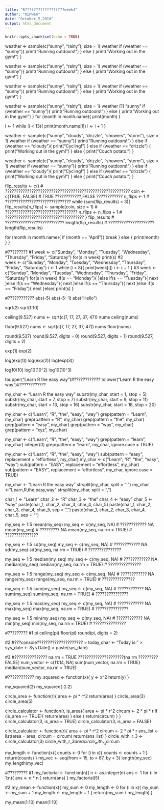 ---
title: "R??????????????????week4"
author: "minwen"
date: "October,5,2018"
output: html_document
---

```{r setup, include=FALSE}
knitr::opts_chunk$set(echo = TRUE)
```
weather <- sample(c("sunny", "rainy"), size = 1)
weather
if (weather == "sunny"){
 print("Running outdoors!")
} else {
 print("Working out in the gym!")
}

weather <- sample(c("sunny", "rainy"), size = 1)
weather
if (weather == "sunny"){
 print("Running outdoors!")
 } else {
 print("Working out in the gym!")
 }
 
weather <- sample(c("sunny", "rainy"), size = 1)
weather
if (weather == "sunny"){
 print("Running outdoors!")
 } else {
 print("Working out in the gym!")
 }


weather <- sample(c("sunny", "rainy"), size = 1)
weather
[1] "sunny"
if (weather == "sunny"){
print("Running outdoors!")
} else {
print("Working out in the gym!")
}
for (month in month.name){
 print(month)
 }
 
i <- 1
while (i < 13){
 print(month.name[i])
 i <- i + 1
 }

weather <- sample(c("sunny", "cloudy", "drizzle", "showers", "storm"), size = 1)
weather
if (weather == "sunny"){
 print("Running outdoors!")
 } else if (weather == "cloudy"){
 print("Cycling!")
 } else if (weather == "drizzle") {
 print("Working out in the gym!")
 } else {
 print("Couch potato.")
 }

 weather <- sample(c("sunny", "cloudy", "drizzle", "showers", "storm"), size = 1)
 weather
if (weather == "sunny"){
 print("Running outdoors!")
 } else if (weather == "cloudy"){
 print("Cycling!")
 } else if (weather == "drizzle") {
 print("Working out in the gym!")
 } else {
 print("Couch potato.")
 }

flip_results <- c() # ?????????????????????????????????????????????????????????
coin <- c(TRUE, FALSE) # TRUE ????????????,FALSE ????????????
n_flips <- 1 # ??????????????????????????????
while (sum(flip_results) < 3){
 flip_results[n_flips] <- sample(coin, size = 1) # ?????????????????????????????????
 n_flips <- n_flips + 1 # ????????????????????????????????????
}
flip_results # ???????????????????????????
length(flip_results) # ?????????????????????
length(flip_results)

for (month in month.name){
 if (month == "April"){
 break
 } else {
 print(month)
 }
 }

#?????????
#1
week <- c("Sunday", "Monday", "Tuesday", "Wednesday", "Thursday", "Friday", "Saturday")
for(s in week)
    print(s)
#2    
week <- c("Sunday", "Monday", "Tuesday", "Wednesday", "Thursday", "Friday", "Saturday")
i <- 1
while (i < 8){
 print(week[i])
 i <- i + 1
 }
#3
week <- c("Sunday", "Monday", "Tuesday", "Wednesday", "Thursday", "Friday", "Saturday")
for(s in week)
    if(s == "Monday"){
    }else if(s == "Tuesday"){
        next
    }else if(s == "Wednesday"){
        next
    }else if(s == "Thursday"){
        next
    }else if(s == "Friday"){
        next
    }else{
        print(s)
    }
    
#????????????
abs(-5)
abs(-5:-1)
abs("Hello")

sqrt(2)
sqrt(1:10)

ceiling(9.527)
nums <- sqrt(c(7, 17, 27, 37, 47))
nums
ceiling(nums)

floor(9.527)
nums <- sqrt(c(7, 17, 27, 37, 47))
nums
floor(nums)

round(9.527)
round(9.527, digits = 0)
round(9.527, digits = 1)
round(9.527, digits = 2)

exp(1)
exp(2)

log(exp(1))
log(exp(2))
log(exp(3))

log10(10)
log10(10^2)
log10(10^3)

toupper("Learn R the easy way")#????????????
tolower("Learn R the easy way")#????????????

my_char <- "Learn R the easy way"
substr(my_char, start = 1, stop = 5)
substr(my_char, start = 7, stop = 7)
substr(my_char, start = 9, stop = 11)
substr(my_char, start = 13, stop = 16)
substr(my_char, start = 18, stop = 20)

my_char <- c("Learn", "R", "the", "easy", "way")
grep(pattern = "Learn", my_char)
grep(pattern = "R", my_char)
grep(pattern = "the", my_char)
grep(pattern = "easy", my_char)
grep(pattern = "way", my_char)
grep(pattern = "xyz", my_char)

my_char <- c("Learn", "R", "the", "easy", "way")
grep(pattern = "learn", my_char)
integer(0)
grep(pattern = "learn", my_char, ignore.case = TRUE)

my_char <- c("Learn", "R", "the", "easy", "way")
sub(pattern = "easy", replacement = "effortless", my_char)
my_char <- c("Learn", "R", "the", "easy", "way")
sub(pattern = "EASY", replacement = "effortless", my_char)
sub(pattern = "EASY", replacement = "effortless", my_char, ignore.case = TRUE)

my_char <- "Learn R the easy way"
strsplit(my_char, split = " ") 
my_char <- "Learn,R,the,easy,way"
strsplit(my_char, split = ",") 

char_1 <- "Learn"
char_2 <- "R"
char_3 <- "the"
char_4 <- "easy"
char_5 <- "way"
paste(char_1, char_2, char_3, char_4, char_5)
paste(char_1, char_2, char_3, char_4, char_5, sep = ",")
paste(char_1, char_2, char_3, char_4, char_5, sep = "")

my_seq <- 1:5
mean(my_seq)
my_seq <- c(my_seq, NA) # ???????????? NA
mean(my_seq) # ????????? NA
mean(my_seq, na.rm = TRUE) # ???????????????

my_seq <- 1:5
sd(my_seq)
my_seq <- c(my_seq, NA) # ???????????? NA
sd(my_seq)
sd(my_seq, na.rm = TRUE) # ???????????????

my_seq <- 1:5
median(my_seq)
my_seq <- c(my_seq, NA) # ???????????? NA
median(my_seq)
median(my_seq, na.rm = TRUE) # ???????????????

my_seq <- 1:5
range(my_seq)
my_seq <- c(my_seq, NA) # ???????????? NA
range(my_seq)
range(my_seq, na.rm = TRUE) # ???????????????

my_seq <- 1:5
sum(my_seq)
my_seq <- c(my_seq, NA) # ???????????? NA
sum(my_seq)
sum(my_seq, na.rm = TRUE) # ???????????????

my_seq <- 1:5
max(my_seq)
my_seq <- c(my_seq, NA) # ???????????? NA
max(my_seq)
max(my_seq, na.rm = TRUE) # ???????????????

my_seq <- 1:5
min(my_seq)
my_seq <- c(my_seq, NA) # ???????????? NA
min(my_seq)
min(my_seq, na.rm = TRUE) # ???????????????

#?????????
#1
pi
ceiling(pi)
floor(pi)
round(pi, digits = 2)

#2
#???console?????????????????????
> today_char <- "Today is:"
> sys_date <- Sys.Date()
> paste(sys_date)

#3
#??????????????? na.rm = TRUE ?????????????????????(na.rm ?????????
FALSE)
num_vector <- c(11:14, NA)
sum(num_vector, na.rm = TRUE)
median(num_vector, na.rm = TRUE)

#????????????
my_squared <- function(x){
 y <- x^2
 return(y)
 }
 
my_squared(2)
my_squared(-2:2)

circle_area <- function(r){
 area <- pi * r^2 
 return(area)
 }
circle_area(3)
circle_area(5)

circle_calculator <- function(r, is_area){
 area <- pi * r^2
 circum <- 2 * pi * r
 if (is_area == TRUE){
 return(area)
 } else {
 return(circum)
 }
 }
circle_calculator(3, is_area = TRUE)
circle_calculator(3, is_area = FALSE)

circle_calculator <- function(r){
 area <- pi * r^2
 circum <- 2 * pi * r
 ans_list <- list(area = area, circum = circum) 
 return(ans_list)
 }
circle_with_r_3 <- circle_calculator(3)
circle_with_r_3$area
circle_with_r_3$circum

my_length <- function(x){
 counts <- 0
 for (i in x){
 counts <- counts + 1
 }
 return(counts)
 }
my_vec <- seq(from = 15, to = 87, by = 3)
length(my_vec)
my_length(my_vec)

#?????????
#1
my_factorial <- function(n){
 n <- as.integer(n)
 ans <- 1
 for (i in 1:n){
 ans <- n * n
 }
 return(ans)
}
my_factorial(5)

#2
my_mean <- function(x){
 my_sum <- 0
 my_length <- 0
 for (i in x){
 my_sum <- my_sum + 1 
 my_length <- my_length + 1
 }
 return(my_sum / my_length)
}

my_mean(1:10)
mean(1:10)
```{r }

```
